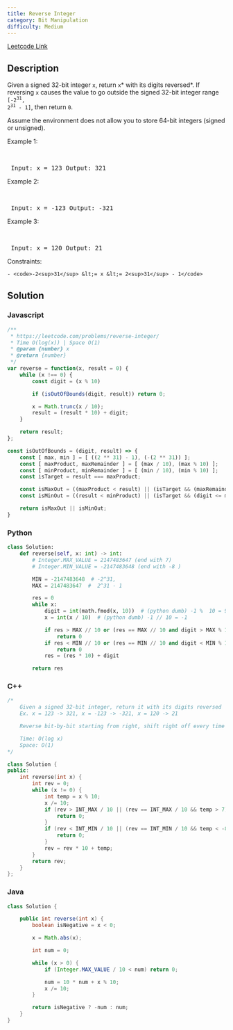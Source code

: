 ```yaml
---
title: Reverse Integer
category: Bit Manipulation
difficulty: Medium
---
```


<Callout>

[Leetcode Link](https://leetcode.com/problems/reverse-integer)

</Callout>

## Description
Given a signed 32-bit integer <code>x</code>, return <code>x</code>* with its digits reversed*. If reversing <code>x</code> causes the value to go outside the signed 32-bit integer range <code>[-2<sup>31</sup>, 2<sup>31</sup> - 1]</code>, then return <code>0</code>.

Assume the environment does not allow you to store 64-bit integers (signed or unsigned).

 
Example 1:

<br /><pre className="overflow-x-auto">
Input: x = 123
Output: 321
</pre>

Example 2:

<br /><pre className="overflow-x-auto">
Input: x = -123
Output: -321
</pre>

Example 3:

<br /><pre className="overflow-x-auto">
Input: x = 120
Output: 21
</pre>

 
Constraints:


	- <code>-2<sup>31</sup> &lt;= x &lt;= 2<sup>31</sup> - 1</code>



## Solution

### Javascript
```javascript
/**
 * https://leetcode.com/problems/reverse-integer/
 * Time O(log(x)) | Space O(1)
 * @param {number} x
 * @return {number}
 */
var reverse = function(x, result = 0) {
    while (x !== 0) {
        const digit = (x % 10)

        if (isOutOfBounds(digit, result)) return 0;

        x = Math.trunc(x / 10);
        result = (result * 10) + digit;
    }

    return result;
};

const isOutOfBounds = (digit, result) => {
    const [ max, min ] = [ ((2 ** 31) - 1), (-(2 ** 31)) ];
    const [ maxProduct, maxRemainder ] = [ (max / 10), (max % 10) ];
    const [ minProduct, minRemainder ] = [ (min / 10), (min % 10) ];
    const isTarget = result === maxProduct;

    const isMaxOut = ((maxProduct < result) || (isTarget && (maxRemainder <= digit)));
    const isMinOut = ((result < minProduct) || (isTarget && (digit <= minRemainder)));

    return isMaxOut || isMinOut;
}

```
### Python
```python
class Solution:
    def reverse(self, x: int) -> int:
        # Integer.MAX_VALUE = 2147483647 (end with 7)
        # Integer.MIN_VALUE = -2147483648 (end with -8 )

        MIN = -2147483648  # -2^31,
        MAX = 2147483647  #  2^31 - 1

        res = 0
        while x:
            digit = int(math.fmod(x, 10))  # (python dumb) -1 %  10 = 9
            x = int(x / 10)  # (python dumb) -1 // 10 = -1

            if res > MAX // 10 or (res == MAX // 10 and digit > MAX % 10):
                return 0
            if res < MIN // 10 or (res == MIN // 10 and digit < MIN % 10):
                return 0
            res = (res * 10) + digit

        return res

```
### C++
```cpp
/*
    Given a signed 32-bit integer, return it with its digits reversed
    Ex. x = 123 -> 321, x = -123 -> -321, x = 120 -> 21

    Reverse bit-by-bit starting from right, shift right off every time

    Time: O(log x)
    Space: O(1)
*/

class Solution {
public:
    int reverse(int x) {
        int rev = 0;
        while (x != 0) {
            int temp = x % 10;
            x /= 10;
            if (rev > INT_MAX / 10 || (rev == INT_MAX / 10 && temp > 7)) {
                return 0;
            }
            if (rev < INT_MIN / 10 || (rev == INT_MIN / 10 && temp < -8)) {
                return 0;
            }
            rev = rev * 10 + temp;
        }
        return rev;
    }
};

```
### Java
```java
class Solution {

    public int reverse(int x) {
        boolean isNegative = x < 0;

        x = Math.abs(x);

        int num = 0;

        while (x > 0) {
            if (Integer.MAX_VALUE / 10 < num) return 0;

            num = 10 * num + x % 10;
            x /= 10;
        }

        return isNegative ? -num : num;
    }
}

```


